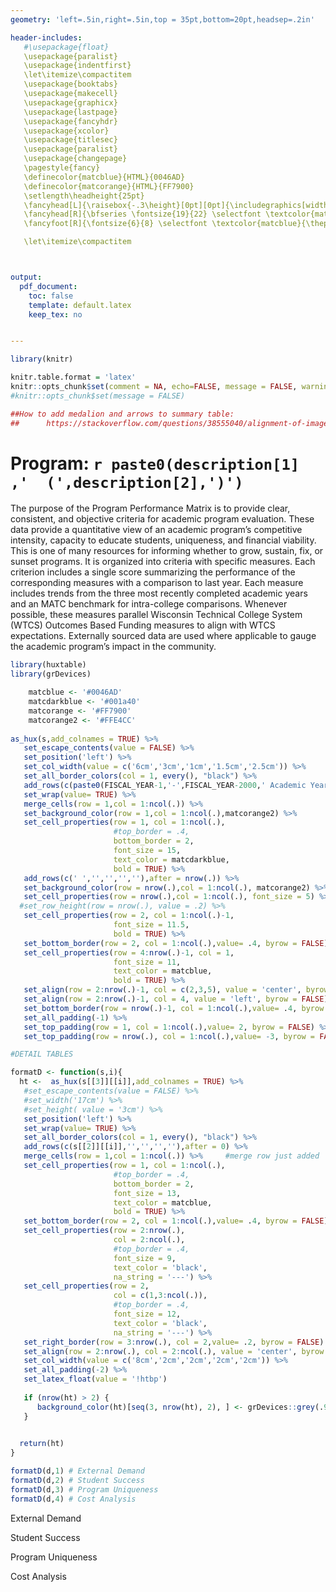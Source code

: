 ---
geometry: 'left=.5in,right=.5in,top = 35pt,bottom=20pt,headsep=.2in'

header-includes: 
   #\usepackage{float}
   \usepackage{paralist}
   \usepackage{indentfirst}
   \let\itemize\compactitem
   \usepackage{booktabs}
   \usepackage{makecell}
   \usepackage{graphicx}
   \usepackage{lastpage}
   \usepackage{fancyhdr}
   \usepackage{xcolor}
   \usepackage{titlesec}
   \usepackage{paralist}
   \usepackage{changepage}
   \pagestyle{fancy}
   \definecolor{matcblue}{HTML}{0046AD}
   \definecolor{matcorange}{HTML}{FF7900}
   \setlength\headheight{25pt}
   \fancyhead[L]{\raisebox{-.3\height}[0pt][0pt]{\includegraphics[width=1.7cm]{../images/logo.png}}}
   \fancyhead[R]{\bfseries \fontsize{19}{22} \selectfont \textcolor{matcblue}{Program Performance Matrix}}
   \fancyfoot[R]{\fontsize{6}{8} \selectfont \textcolor{matcblue}{\thepage\ of \pageref{LastPage}}}

   \let\itemize\compactitem



output: 
  pdf_document:
    toc: false
    template: default.latex
    keep_tex: no


---
```{r echo = FALSE, message=FALSE, warning=FALSE}
library(knitr)

knitr.table.format = 'latex'
knitr::opts_chunk$set(comment = NA, echo=FALSE, message = FALSE, warnings = FALSE)
#knitr::opts_chunk$set(message = FALSE)

##How to add medalion and arrows to summary table: 
##      https://stackoverflow.com/questions/38555040/alignment-of-images-in-tables-with-markdown-rstudio-and-knitr

```
<!-- \setlength{\parskip}{5mm plus2mm minus2mm} -->

# Program:  `r paste0(description[1]  ,'  (',description[2],')')`

The purpose of the Program Performance Matrix is to provide clear, consistent, and objective criteria for academic program evaluation. These data provide a quantitative view of an academic program's competitive intensity, capacity to educate students, uniqueness, and financial viability.  This is one of many resources for informing whether to grow, sustain, fix, or sunset programs.  It is organized into criteria with specific measures.  Each criterion includes a single score summarizing the performance of the corresponding measures with a comparison to last year.  Each measure includes trends from the three most recently completed academic years and an MATC benchmark for intra-college comparisons.  Whenever possible, these measures parallel Wisconsin Technical College System (WTCS) Outcomes Based Funding measures to align with WTCS expectations.  Externally sourced data are used where applicable to gauge the academic program's impact in the community.\par
```{r}

library(huxtable)
library(grDevices)

    matcblue <- '#0046AD' 
    matcdarkblue <- '#001a40'
    matcorange <- '#FF7900'
    matcorange2 <- '#FFE4CC'
   
as_hux(s,add_colnames = TRUE) %>%
   set_escape_contents(value = FALSE) %>%
   set_position('left') %>%
   set_col_width(value = c('6cm','3cm','1cm','1.5cm','2.5cm')) %>%
   set_all_border_colors(col = 1, every(), "black") %>%
   add_rows(c(paste0(FISCAL_YEAR-1,'-',FISCAL_YEAR-2000,' Academic Year'),'','','',cr_score[3]),after = 0) %>%
   set_wrap(value= TRUE) %>%
   merge_cells(row = 1,col = 1:ncol(.)) %>% 
   set_background_color(row = 1,col = 1:ncol(.),matcorange2) %>% 
   set_cell_properties(row = 1, col = 1:ncol(.),
                       #top_border = .4,
                       bottom_border = 2,
                       font_size = 15,
                       text_color = matcdarkblue,
                       bold = TRUE) %>%
   add_rows(c(' ','','','',''),after = nrow(.)) %>%
   set_background_color(row = nrow(.),col = 1:ncol(.), matcorange2) %>% 
   set_cell_properties(row = nrow(.),col = 1:ncol(.), font_size = 5) %>%
  #set_row_height(row = nrow(.), value = .2) %>%
   set_cell_properties(row = 2, col = 1:ncol(.)-1,
                       font_size = 11.5,
                       bold = TRUE) %>%
   set_bottom_border(row = 2, col = 1:ncol(.),value= .4, byrow = FALSE) %>%
   set_cell_properties(row = 4:nrow(.)-1, col = 1,
                       font_size = 11,
                       text_color = matcblue,
                       bold = TRUE) %>%
   set_align(row = 2:nrow(.)-1, col = c(2,3,5), value = 'center', byrow = FALSE) %>%
   set_align(row = 2:nrow(.)-1, col = 4, value = 'left', byrow = FALSE) %>%
   set_bottom_border(row = nrow(.)-1, col = 1:ncol(.),value= .4, byrow = FALSE) %>%
   set_all_padding(-1) %>%
   set_top_padding(row = 1, col = 1:ncol(.),value= 2, byrow = FALSE) %>%
   set_top_padding(row = nrow(.), col = 1:ncol(.),value= -3, byrow = FALSE)

```

<!-- \fontsize{6}{6}  keep values same to prevent bold font from shrinking when using ** -->
\setlength{\parskip}{0mm}

```{r}
#DETAIL TABLES

formatD <- function(s,i){
  ht <-  as_hux(s[[3]][[i]],add_colnames = TRUE) %>%
   #set_escape_contents(value = FALSE) %>%
   #set_width('17cm') %>%
   #set_height( value = '3cm') %>%
   set_position('left') %>%
   set_wrap(value= TRUE) %>%
   set_all_border_colors(col = 1, every(), "black") %>%
   add_rows(c(s[[2]][[i]],'','','',''),after = 0) %>%
   merge_cells(row = 1,col = 1:ncol(.)) %>%     #merge row just added
   set_cell_properties(row = 1, col = 1:ncol(.),
                       #top_border = .4,
                       bottom_border = 2,
                       font_size = 13,
                       text_color = matcblue,
                       bold = TRUE) %>%
   set_bottom_border(row = 2, col = 1:ncol(.),value= .4, byrow = FALSE) %>%
   set_cell_properties(row = 2:nrow(.),
                       col = 2:ncol(.),
                       #top_border = .4,
                       font_size = 9,
                       text_color = 'black',
                       na_string = '---') %>%
   set_cell_properties(row = 2,
                       col = c(1,3:ncol(.)),
                       #top_border = .4,
                       font_size = 12,
                       text_color = 'black',
                       na_string = '---') %>%
   set_right_border(row = 3:nrow(.), col = 2,value= .2, byrow = FALSE) %>%
   set_align(row = 2:nrow(.), col = 2:ncol(.), value = 'center', byrow = FALSE) %>%
   set_col_width(value = c('8cm','2cm','2cm','2cm','2cm')) %>%
   set_all_padding(-2) %>%
   set_latex_float(value = '!htbp')
   
   if (nrow(ht) > 2) {
      background_color(ht)[seq(3, nrow(ht), 2), ] <- grDevices::grey(.95)
   }
  

  return(ht)
}
```



```{r echo = FALSE, message=FALSE, warning=FALSE, paged.print=TRUE}
formatD(d,1) # External Demand
formatD(d,2) # Student Success
formatD(d,3) # Program Uniqueness
formatD(d,4) # Cost Analysis
````

\pagebreak[4]
External Demand
\begin{footnotesize}
\begin{adjustwidth}{7mm}{12mm}
 \textbf{Placement Rate:} Percent of all program respondents who affirmed employment in a related field after graduation.\par
 \textbf{Transfer Agreements:}  Whether a program has a transfer agreement with a four-year institution. \par
 \textbf{Employment Opportunities:}  Availability of job openings using a ratio of current openings to total employed in the Greater Milwaukee Area. The higher the value the more employment opportunities.\par
 \textbf{Meet TSA Standard:}  Programs obtaining a phase 2 level in WTCS Technical Skills Attainment (TSA) are measured by the percent of program graduates who pass the TSA Program assessment. \par
 \textbf{Graduate Wages:} Average wages reported in the graduate survey benchmarked by 350\% of the poverty level. \par
 \textbf{Student Satification:}  Percent of all program graduate survey respondents who were 'very satified' or 'satified' with the training they received at MATC. \par
 \textbf{High Demand Field:}  Whether the program is among the top 50 occupations in Wisconsin with heavy employer demand for qualified workers for both new jobs as well as replacements created by turnover or retirement. 

\end{adjustwidth}
\end{footnotesize}

Student Success

\begin{footnotesize}
\begin{adjustwidth}{7mm}{12mm}
\textbf{Course Completion Rate:} Percent of courses within the program curriculum successfully completed by program students. \par
\textbf{\%age Point Change in Course Completion Rate:} Rate of change in the course completion rate compared to the previous year. \par
\textbf{Retention Rate:} Percent of new program students who started the program in a year and either graduated from the program in two years or are still enrolled in the second year.  \par
\textbf{\%age Point Change in Retention Rate:} Rate of change in the retention rate compared to the previous year's cohort. \par
\textbf{Graduation Rate:} Percent of new program students who graduated from the same program within two years for less than two year diploma programs or graduated within three years for associate degree programs.
\par
\textbf{\%age Point Change in Graduation Rate:} Rate of change in the graduation rate compared to the previous year's cohort. \par
\end{adjustwidth}
\end{footnotesize}

Program Uniqueness

\begin{footnotesize}
\begin{adjustwidth}{7mm}{12mm}
\textbf{Identical Programs within WTCS:} Number of WTCS colleges that also offer the same program code.  Smaller counts are awarded more points. \par
\textbf{Identical Programs within MATC Region:} Number of higher education institutions offering associate degrees or less in the program's equivalent CIP code located in Milwaukee, Waukesha, and Ozaukee counties. Smaller counts are awarded more points. \par
\textbf{Part of Pathway Credential:} Whether the program curriculum was approved as part of a stacked credential.  Pathway designations are valued over stand alone programs. \par
\textbf{Dual Enrolled High School Student:} Whether a post-secondary course associated with the program includes a dual enrolled high school student. \par
\textbf{Industry Validated Credential:} Whether the program curriculum was developed with business or industry input and is based on competencies and assessment reflecting skills and knowledge necessary for specific jobs. \par
\textbf{Special Populations:} Percent of total students in the program who identify as a member of special populations as defined by WTCS.  They include Pell Grant recipients, minority students, veterans, incarcerated, dislocated workers, and students with disabilities.  \par
\end{adjustwidth}
\end{footnotesize}

Cost Analysis

\begin{footnotesize}
\begin{adjustwidth}{7mm}{12mm}
\textbf{Program Total FTE:} Total full time equalivant (FTE) student count enrolled in the academic year. \par
\textbf{\% Change in FTE from Previous Yr:} Rate of change in FTE compared to the previous year. \par
\textbf{FTE \% Change Compared to MATC:} Rate of change in FTE compared to the MATC average rate of change for that year. \par
\textbf{Program Total Headcount (HC):} Total unique count of program students enrolled in the academic year. \par
\textbf{\% Change in HC from Previous Yr:} Rate of change in headcount compared to the previous year. \par
\textbf{HC \% Change Compared to MATC:} Rate of change in HC compared to the MATC average rate of change for that year. \par
\end{adjustwidth}
\end{footnotesize}



<!--

 \textbf{NET INCOME COMPARISON:} Placeholder for future inclusion \par 
 
 
\setlength{\parskip}{1mm}
\fontsize{8}{10}
\setlength{\parskip}{0mm}
\fontseries{b}
\titleformat{\section}{\normalfont\secfnt\bfseries}{\thesection}{1mm}{}
\titlespacing{\section}{-5pt}{0pt plus 1pt minus 1pt}{0pt plus 1pt minus 1pt}
\titlespacing{\subsection}{-5pt}{6pt plus 0pt minus 0pt}{0pt plus 2pt minus 2pt}
\titlespacing{\subsubsection}{-5pt}{6pt plus 0pt minus 0pt}{0pt plus 2pt minus 2pt}
-->


